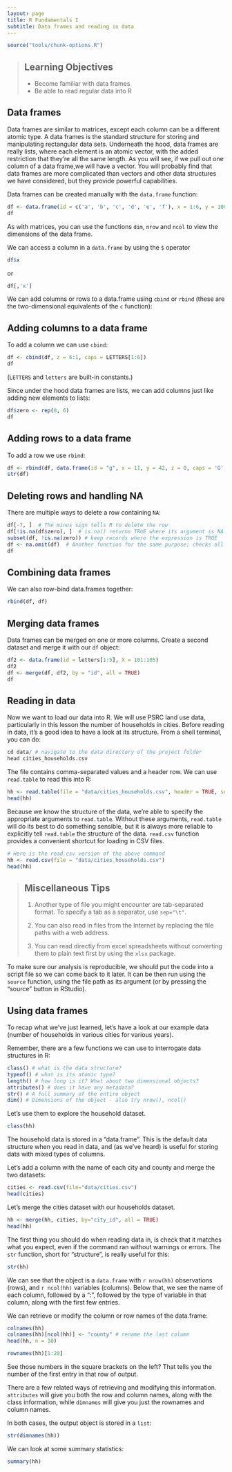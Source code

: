 ```yaml
---
layout: page
title: R Fundamentals I
subtitle: Data frames and reading in data
---
```


```r
source("tools/chunk-options.R")
```

> ## Learning Objectives {.objectives}
>
> * Become familiar with data frames
> * Be able to read regular data into R
>

## Data frames

Data frames are similar to matrices, except each column can be a
different atomic type. A data frames is the standard structure for
storing and manipulating rectangular data sets.  Underneath the hood,
data frames are really lists, where each element is an atomic vector,
with the added restriction that they're all the same length.  As you
will see, if we pull out one column of a data frame,we will have a
vector. You will probably find that data frames are more complicated
than vectors and other data structures we have considered, but they
provide powerful capabilities.
 

Data frames can be created manually with the `data.frame` function:

```r
df <- data.frame(id = c('a', 'b', 'c', 'd', 'e', 'f'), x = 1:6, y = 100:95)
df
```

As with matrices, you can use the functions `dim`, `nrow` and `ncol` to view the dimensions of the data frame.

 We can access a column
in a `data.frame` by using the `$` operator
```r
df$x
```
or
```r
df[,'x']
```

We can add columns or rows to a data.frame using `cbind` or `rbind`
(these are the two-dimensional equivalents of the `c` function):

## Adding columns to a data frame

To add a column we can use `cbind`:

```r
df <- cbind(df, z = 6:1, caps = LETTERS[1:6])
df
```
(`LETTERS` and `letters` are built-in constants.)

Since under the hood data frames are lists, we can add columns just like adding new elements to lists:
```r
df$zero <- rep(0, 6)
df
```


## Adding rows to a data frame 

To add a row we use `rbind`:

```r
df <- rbind(df, data.frame(id = "g", x = 11, y = 42, z = 0, caps = 'G', zero = NA))
str(df)
```


## Deleting rows and handling NA


There are multiple ways to delete a row containing `NA`:

```r
df[-7, ]  # The minus sign tells R to delete the row
df[!is.na(df$zero), ]  # is.na() returns TRUE where its argument is NA
subset(df, !is.na(zero)) # keep records where the expression is TRUE
df <- na.omit(df)  # Another function for the same purpose; checks all variables
df
```

## Combining data frames

We can also row-bind data.frames together:

```r
rbind(df, df)
```
 
## Merging data frames
Data frames can be merged on one or more columns. Create a second dataset and merge it with our `df` object:
```r
df2 <- data.frame(id = letters[1:5], X = 101:105)
df2
df <- merge(df, df2, by = "id", all = TRUE)
df
``` 


## Reading in data

Now we want to load our data into R. We will use PSRC land use data, particularly in this lesson the number of households in cities.
Before reading in data, it's a good idea to have a look at its structure. From a shell terminal, you can do:

```r
cd data/ # navigate to the data directory of the project folder
head cities_households.csv
```

The file contains comma-separated values and a header row. We can use `read.table` to read this into R:

```r
hh <- read.table(file = "data/cities_households.csv", header = TRUE, sep = ",")
head(hh)
```

Because we know the structure of the data, we're able
to specify the appropriate arguments to `read.table`.
Without these arguments, `read.table` will do its
best to do something sensible, but it is always more
reliable to explicitly tell `read.table` the structure
of the data. `read.csv` function provides a convenient shortcut
for loading in CSV files.

```r
# Here is the read.csv version of the above command
hh <- read.csv(file = "data/cities_households.csv")
head(hh)
```

> ## Miscellaneous Tips {.callout}
>
> 1. Another type of file you might encounter are tab-separated
> format. To specify a tab as a separator, use `sep="\t"`.
>
> 2. You can also read in files from the Internet by replacing
> the file paths with a web address.
>
> 3. You can read directly from excel spreadsheets without
> converting them to plain text first by using the `xlsx` package.
>

To make sure our analysis is reproducible, we should put the code
into a script file so we can come back to it later. It can be then run using the `source` function, using the file path
as its argument (or by pressing the "source" button in RStudio).

## Using data frames


To recap what we've just learned, let's have a look at our example
data (number of households in various cities for various years).

Remember, there are a few functions we can use to interrogate data structures in R:

```r
class() # what is the data structure?
typeof() # what is its atomic type?
length() # how long is it? What about two dimensional objects?
attributes() # does it have any metadata?
str() # A full summary of the entire object
dim() # Dimensions of the object - also try nrow(), ncol()
```

Let's use them to explore the household dataset.

```r
class(hh)
```

The household data is stored in a "data.frame". This is the default
data structure when you read in data, and (as we've heard) is useful
for storing data with mixed types of columns.

Let's add a column with the name of each city and county and merge the two datasets:

```r
cities <- read.csv(file="data/cities.csv")
head(cities)
```

Let's merge the cities dataset with our households dataset.
```r
hh <- merge(hh, cities, by="city_id", all = TRUE)
head(hh)
```

The first thing you should do when reading data in, is check that it matches what
you expect, even if the command ran without warnings or errors. The `str` function,
short for "structure", is really useful for this:

```r
str(hh)
```

We can see that the object is a `data.frame` with `r nrow(hh)` observations (rows),
and `r ncol(hh)` variables (columns). Below that, we see the name of each column, followed
by a ":", followed by the type of variable in that column, along with the first
few entries.

We can retrieve or modify the column or row names
of the data.frame:

```r
colnames(hh) 
colnames(hh)[ncol(hh)] <- "county" # rename the last column
head(hh, n = 10)
```

```r
rownames(hh)[1:20]
```

See those numbers in the square brackets on the left? That tells you
the number of the first entry in that row of output. 

There are a few related ways of retrieving and modifying this information.
`attributes` will give you both the row and column names, along with the
class information, while `dimnames` will give you just the rownames and
column names.

In both cases, the output object is stored in a `list`:

```r
str(dimnames(hh))
```

We can look at some summary statistics:
```r
summary(hh)
```

